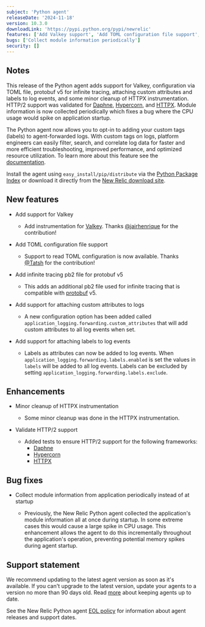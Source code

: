 ```yaml
---
subject: 'Python agent'
releaseDate: '2024-11-18'
version: 10.3.0
downloadLink: 'https://pypi.python.org/pypi/newrelic'
features: ['Add Valkey support', 'Add TOML configuration file support', 'Add protobuf v5 support for infinite tracing', 'Add support for attaching custom attributes to logs', 'Add support for attaching labels to logs', 'Minor cleanup of HTTPX instrumentation']
bugs: ['Collect module information periodically']
security: []
---
```


## Notes

This release of the Python agent adds support for Valkey, configuration via TOML file, protobuf v5 for infinite tracing, attaching custom attributes and labels to log events, and some minor cleanup of HTTPX instrumentation. HTTP/2 support was validated for [Daphne](https://pypi.org/project/daphne/), [Hypercorn](https://pypi.org/project/Hypercorn/), and [HTTPX](https://pypi.org/project/httpx/). Module information is now collected periodically which fixes a bug where the CPU usage would spike on application startup.

The Python agent now allows you to opt-in to adding your custom tags (labels) to agent-forwarded logs. With custom tags on logs, platform engineers can easily filter, search, and correlate log data for faster and more efficient troubleshooting, improved performance, and optimized resource utilization. To learn more about this feature see the [documentation](/docs/logs/logs-context/Custom-tags-agent-forwarder-logs).
 
Install the agent using `easy_install/pip/distribute` via the [Python Package Index](https://pypi.python.org/pypi/newrelic) or download it directly from the [New Relic download site](https://download.newrelic.com/python_agent/release).

## New features

* Add support for Valkey

  * Add instrumentation for [Valkey](https://pypi.org/project/valkey/). Thanks [@jairhenrique](https://github.com/jairhenrique) for the contribution!
  
* Add TOML configuration file support  

  * Support to read TOML configuration is now available. Thanks [@Tatsh](https://github.com/Tatsh) for the contribution!
  
* Add infinite tracing pb2 file for protobuf v5

  * This adds an additional pb2 file used for infinite tracing that is compatible with [protobuf](https://pypi.org/project/protobuf/) v5. 

* Add support for attaching custom attributes to logs

  * A new configuration option has been added called `application_logging.forwarding.custom_attributes` that will add custom attributes to all log events when set.

* Add support for attaching labels to log events

  * Labels as attributes can now be added to log events. When `application_logging.forwarding.labels.enabled` is set the values in `labels` will be added to all log events. Labels can be excluded by setting `application_logging.forwarding.labels.exclude`.

## Enhancements

* Minor cleanup of HTTPX instrumentation

  * Some minor cleanup was done in the HTTPX instrumentation.

* Validate HTTP/2 support

  * Added tests to ensure HTTP/2 support for the following frameworks:
    * [Daphne](https://pypi.org/project/daphne/)
    * [Hypercorn](https://pypi.org/project/Hypercorn/)
    * [HTTPX](https://pypi.org/project/httpx/)
    
## Bug fixes

* Collect module information from application periodically instead of at startup

  * Previously, the New Relic Python agent collected the application's module information all at once during startup. In some extreme cases this would cause a large spike in CPU usage. This enhancement allows the agent to do this incrementally throughout the application's operation, preventing potential memory spikes during agent startup.
  
## Support statement

We recommend updating to the latest agent version as soon as it's available. If you can't upgrade to the latest version, update your agents to a version no more than 90 days old. Read [more](/docs/new-relic-solutions/new-relic-one/install-configure/update-new-relic-agent/) about keeping agents up to date.

See the New Relic Python agent [EOL policy](/docs/apm/agents/python-agent/getting-started/python-agent-eol-policy/) for information about agent releases and support dates.
